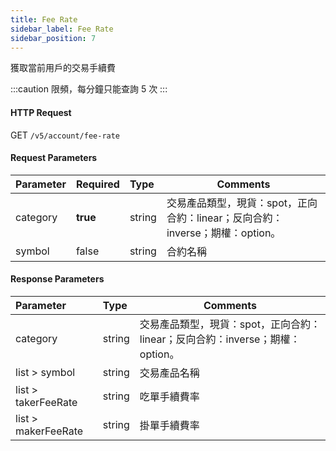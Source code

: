 ```yaml
---
title: Fee Rate
sidebar_label: Fee Rate
sidebar_position: 7
---
```

獲取當前用戶的交易手續費

:::caution
限頻，每分鐘只能查詢 5 次
:::


#### HTTP Request
GET `/v5/account/fee-rate`

#### Request Parameters
| Parameter | Required | Type | Comments|
|:----- |:-------|:-----|------ |
|category |**true** |string |交易產品類型，現貨：spot，正向合約：linear；反向合約：inverse；期權：option。|
|symbol |false |string |合約名稱|

#### Response Parameters
| Parameter | Type | Comments|
|:----- |:-----|----- |
|category |string |交易產品類型，現貨：spot，正向合約：linear；反向合約：inverse；期權：option。|
|list > symbol |string |交易產品名稱|
|list > takerFeeRate |string |吃單手續費率|
|list > makerFeeRate |string |掛單手續費率|
